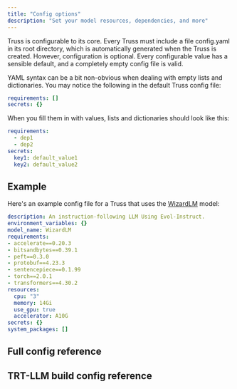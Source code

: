 ```yaml
---
title: "Config options"
description: "Set your model resources, dependencies, and more"
---
```


Truss is configurable to its core. Every Truss must include a file config.yaml in its root directory, which is automatically generated when the Truss is created. However, configuration is optional. Every configurable value has a sensible default, and a completely empty config file is valid.

<Accordion title="YAML syntax help">
YAML syntax can be a bit non-obvious when dealing with empty lists and dictionaries. You may notice the following in the default Truss config file:

```yaml
requirements: []
secrets: {}
```

When you fill them in with values, lists and dictionaries should look like this:

```yaml
requirements:
  - dep1
  - dep2
secrets:
  key1: default_value1
  key2: default_value2
```
</Accordion>

## Example

Here's an example config file for a Truss that uses the [WizardLM](https://huggingface.co/WizardLM/WizardLM-7B-V1.0) model:

```yaml WizardLM config
description: An instruction-following LLM Using Evol-Instruct.
environment_variables: {}
model_name: WizardLM
requirements:
- accelerate==0.20.3
- bitsandbytes==0.39.1
- peft==0.3.0
- protobuf==4.23.3
- sentencepiece==0.1.99
- torch==2.0.1
- transformers==4.30.2
resources:
  cpu: "3"
  memory: 14Gi
  use_gpu: true
  accelerator: A10G
secrets: {}
system_packages: []
```

## Full config reference


<Config/>

## TRT-LLM build config reference


<TRTConfig/>
